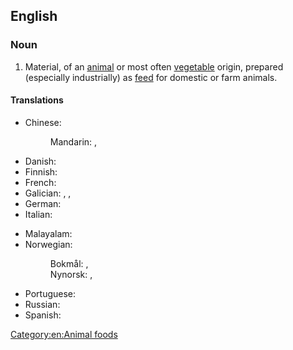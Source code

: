 ==English==

===Noun===
{{en-noun|~}}

# Material, of an [[animal]] or most often [[vegetable]] origin, prepared (especially industrially) as [[feed]] for domestic or farm animals.

====Translations====
{{trans-top|material prepared as feed for domestic or farm animals}}
* Chinese:
*: Mandarin: {{t+|cmn|飼料}}, {{t+|cmn|饲料|tr=sìliào}}
* Danish: {{t|da|dyrefoder|n}}
* Finnish: {{t+|fi|rehu}}
* French: {{t|fr|alimentation animale|f}}
* Galician: {{t|gl|penso|m}}, {{t|gl|mastullada|f}}, {{t|gl|empallada|f}}
* German: {{t+|de|Futtermittel|n}}
* Italian: {{t+|it|mangime}}
{{trans-mid}}
* Malayalam: {{t+|ml|തീറ്റ}}
* Norwegian:
*: Bokmål: {{t|nb|dyrefor|n}}, {{t|nb|dyrefôr|n}}
*: Nynorsk: {{t|nn|dyrefor|n}}, {{t|nn|dyrefôr|n}}
* Portuguese: {{t+|pt|ração|f}}
* Russian: {{t|ru|корм для животных|m}}
* Spanish: {{t+|es|pienso|m}}
{{trans-bottom}}

[[Category:en:Animal foods]]